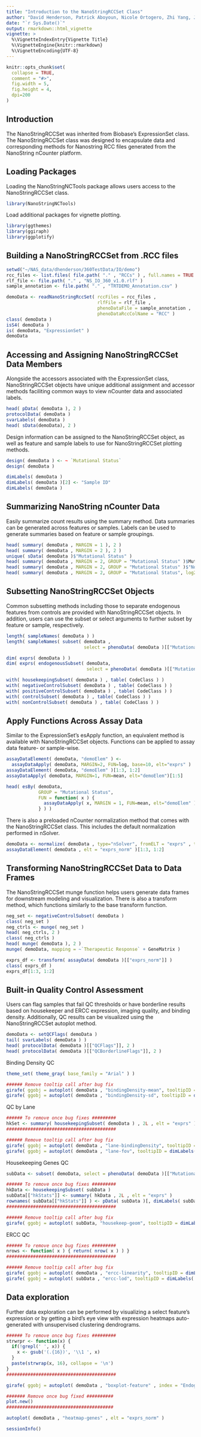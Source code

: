 ```yaml
---
title: "Introduction to the NanoStringRCCSet Class"
author: "David Henderson, Patrick Aboyoun, Nicole Ortogero, Zhi Yang, Jason Reeves, Kara Gorman, Rona Vitancol, Thomas Smith"
date: "`r Sys.Date()`"
output: rmarkdown::html_vignette
vignette: >
  %\VignetteIndexEntry{Vignette Title}
  %\VignetteEngine{knitr::rmarkdown}
  %\VignetteEncoding{UTF-8}
---
```


```r
knitr::opts_chunk$set(
  collapse = TRUE,
  comment = "#>",
  fig.width = 5,
  fig.height = 4,
  dpi=200
)
```

## Introduction

The NanoStringRCCSet was inherited from Biobase's ExpressionSet class. The NanoStringRCCSet class was designed to encapsulate data and corresponding methods for Nanostring RCC files generated from the NanoString nCounter platform.


## Loading Packages

Loading the NanoStringNCTools package allows users access to the NanoStringRCCSet class.

```r
library(NanoStringNCTools)
```

Load additional packages for vignette plotting.

```r
library(ggthemes)
library(ggiraph)
library(ggplotify)
```


## Building a NanoStringRCCSet from .RCC files 

```r
setwd("~/NAS_data/dhenderson/360TestData/IO/demo")
rcc_files <- list.files( file.path( "." , "RCCs" ) , full.names = TRUE , pattern = ".RCC" )
rlf_file <- file.path( "." , "NS_IO_360_v1.0.rlf" )
sample_annotation <- file.path( "." , "TRTDEMO_Annotation.csv" )

demoData <- readNanoStringRccSet( rccFiles = rcc_files ,
                                  rlfFile = rlf_file ,
                                  phenoDataFile = sample_annotation ,
                                  phenoDataRccColName = "RCC" )
class( demoData )
isS4( demoData )
is( demoData, "ExpressionSet" )
demoData
```


## Accessing and Assigning NanoStringRCCSet Data Members

Alongside the accessors associated with the ExpressionSet class, NanoStringRCCSet objects have unique additional assignment and accessor methods faciliting common ways to view nCounter data and associated labels.

```r
head( pData( demoData ), 2 )
protocolData( demoData )
svarLabels( demoData )
head( sData(demoData), 2 )
```

Design information can be assigned to the NanoStringRCCSet object, as well as feature and sample labels to use for NanoStringRCCSet plotting methods.

```r
design( demoData ) <- ~ `Mutational Status`
design( demoData )

dimLabels( demoData )
dimLabels( demoData )[2] <- "Sample ID"
dimLabels( demoData )
```


## Summarizing NanoString nCounter Data

Easily summarize count results using the summary method. Data summaries can be generated across features or samples. Labels can be used to generate summaries based on feature or sample groupings.

```r
head( summary( demoData , MARGIN = 1 ), 2 )
head( summary( demoData , MARGIN = 2 ), 2 )
unique( sData( demoData )$"Mutational Status" )
head( summary( demoData , MARGIN = 2, GROUP = "Mutational Status" )$Mutated, 2 )
head( summary( demoData , MARGIN = 2, GROUP = "Mutational Status" )$"Not Mutated", 2 )
head( summary( demoData , MARGIN = 2, GROUP = "Mutational Status", log2 = FALSE )$"Not Mutated", 2 )
```


## Subsetting NanoStringRCCSet Objects

Common subsetting methods including those to separate endogenous features from controls are provided with NanoStringRCCSet objects. In addition, users can use the subset or select arguments to further subset by feature or sample, respectively.

```r
length( sampleNames( demoData ) )
length( sampleNames( subset( demoData , 
                             select = phenoData( demoData )[["Mutational Status"]] == "Mutated" ) ) )

dim( exprs( demoData ) )
dim( exprs( endogenousSubset( demoData, 
                              select = phenoData( demoData )[["Mutational Status"]] == "Mutated" ) ) )

with( housekeepingSubset( demoData ) , table( CodeClass ) )
with( negativeControlSubset( demoData ) , table( CodeClass ) )
with( positiveControlSubset( demoData ) , table( CodeClass ) )
with( controlSubset( demoData ) , table( CodeClass ) )
with( nonControlSubset( demoData ) , table( CodeClass ) )
```


## Apply Functions Across Assay Data

Similar to the ExpressionSet's esApply function, an equivalent method is available with NanoStringRCCSet objects. Functions can be applied to assay data feature- or sample-wise.

```r
assayDataElement( demoData, "demoElem" ) <- 
  assayDataApply( demoData, MARGIN=2, FUN=log, base=10, elt="exprs" )
assayDataElement( demoData, "demoElem" )[1:3, 1:2]
assayDataApply( demoData, MARGIN=1, FUN=mean, elt="demoElem")[1:5]

head( esBy( demoData, 
            GROUP = "Mutational Status", 
            FUN = function( x ) { 
              assayDataApply( x, MARGIN = 1, FUN=mean, elt="demoElem" ) 
            } ) )
```

There is also a preloaded nCounter normalization method that comes with the NanoStringRCCSet class. This includes the default normalization performed in nSolver.

```r
demoData <- normalize( demoData , type="nSolver", fromELT = "exprs" , toELT = "exprs_norm" )
assayDataElement( demoData , elt = "exprs_norm" )[1:3, 1:2]
```


## Transforming NanoStringRCCSet Data to Data Frames

The NanoStringRCCSet munge function helps users generate data frames for downstream modeling and visualization. There is also a transform method, which functions similarly to the base transform function.

```r
neg_set <- negativeControlSubset( demoData )
class( neg_set )
neg_ctrls <- munge( neg_set )
head( neg_ctrls, 2 )
class( neg_ctrls )
head( munge( demoData ), 2 )
munge( demoData, mapping = ~`Therapeutic Response` + GeneMatrix )

exprs_df <- transform( assayData( demoData )[["exprs_norm"]] )
class( exprs_df )
exprs_df[1:3, 1:2]
```


## Built-in Quality Control Assessment

Users can flag samples that fail QC thresholds or have borderline results based on housekeeper and ERCC expression, imaging quality, and binding density. Additionally, QC results can be visualized using the NanoStringRCCSet autoplot method.

```r
demoData <- setQCFlags( demoData )
tail( svarLabels( demoData ) )
head( protocolData( demoData )[["QCFlags"]], 2 )
head( protocolData( demoData )[["QCBorderlineFlags"]], 2 )
```

Binding Density QC
```r
theme_set( theme_gray( base_family = "Arial" ) )

###### Remove tooltip call after bug fix
girafe( ggobj = autoplot( demoData , "bindingDensity-mean", tooltipID = dimLabels( demoData )[2]  ) )
girafe( ggobj = autoplot( demoData , "bindingDensity-sd", tooltipID = dimLabels( demoData )[2]  ) )
```

QC by Lane
```r
###### To remove once bug fixes #########
hkSet <- summary( housekeepingSubset( demoData ) , 2L , elt = "exprs" )
#########################################

###### Remove tooltip call after bug fix
girafe( ggobj = autoplot( demoData , "lane-bindingDensity", tooltipID = dimLabels( demoData )[2]  ) )
girafe( ggobj = autoplot( demoData , "lane-fov", tooltipID = dimLabels( demoData )[2] ) )
```

Housekeeping Genes QC
```r
subData <- subset( demoData, select = phenoData( demoData )[["Mutational Status"]] == "Not Mutated" )

###### To remove once bug fixes #########
hkData <- housekeepingSubset( subData )
subData[["hkStats"]] <- summary( hkData , 2L , elt = "exprs" )
rownames( subData[["hkStats"]] ) <- pData( subData )[, dimLabels( subData )[2]]
#########################################

###### Remove tooltip call after bug fix
girafe( ggobj = autoplot( subData, "housekeep-geom", tooltipID = dimLabels( subData )[2] ) )
```

ERCC QC
```r
###### To remove once bug fixes #########
nrows <- function( x ) { return( nrow( x ) ) }
#########################################

###### Remove tooltip call after bug fix
girafe( ggobj = autoplot( demoData , "ercc-linearity", tooltipID = dimLabels( demoData )[2] ) )
girafe( ggobj = autoplot( subData , "ercc-lod", tooltipID = dimLabels( subData )[2] ) )
```

## Data exploration

Further data exploration can be performed by visualizing a select feature's expression or by getting a bird's eye view with expression heatmaps auto-generated with unsupervised clustering dendrograms.

```r
###### To remove once bug fixes #########
strwrpr <- function(x) {
  if(!grepl(' ', x)) {
    x <- gsub('(.{16})', '\\1 ', x)
  }
  paste(strwrap(x, 16), collapse = '\n')
}
#########################################

girafe( ggobj = autoplot( demoData , "boxplot-feature" , index = "Endogenous_TAP2_NM_018833.2" , elt = "exprs" ) )

####### Remove once bug fixed ##########
plot.new()
########################################

autoplot( demoData , "heatmap-genes" , elt = "exprs_norm" )
```

```r
sessionInfo()
```